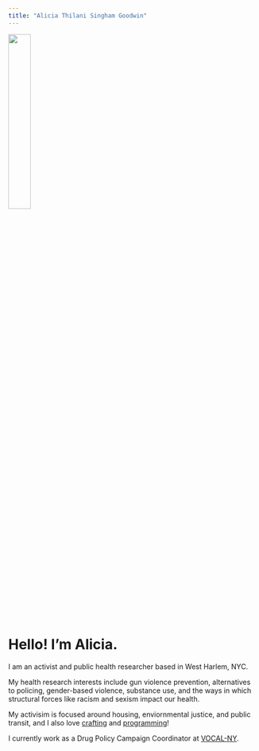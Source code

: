 ```yaml
---
title: "Alicia Thilani Singham Goodwin"
---
```


![](photos/headshot.png){width=30%} 

# Hello! I'm Alicia.

I am an activist and public health researcher based in West Harlem, NYC.

My health research interests include gun violence prevention, alternatives to policing, gender-based violence, substance use, and the ways in which structural forces like racism and sexism impact our health.

My activisim is focused around housing, enviornmental justice, and public transit, and I also love [crafting](/projects.html) and [programming](https://recurse.com)!

I currently work as a Drug Policy Campaign Coordinator at [VOCAL-NY](https://vocal-ny.org).

<script async defer src="https://www.recurse-scout.com/loader.js?t=6ea765e6242c4dcd2d8e4ca7394934f1"></script>